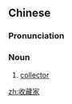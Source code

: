 ==Chinese==
{{zh-forms|type=21}}

===Pronunciation===
{{zh-pron
|m=shōucángjiā
|c=sau1 cong4 gaa1
|mn=siu-chông-ka
|cat=n
}}

===Noun===
{{zh-noun}}

# [[collector]]

[[zh:收藏家]]